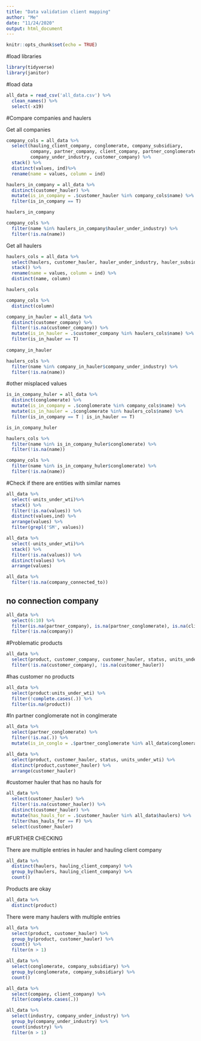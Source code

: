 ```yaml
---
title: "Data validation client mapping"
author: "Me"
date: "11/24/2020"
output: html_document
---
```


```r
knitr::opts_chunk$set(echo = TRUE)
```

#load libraries
```r
library(tidyverse)
library(janitor)
```

#load data
```r
all_data = read_csv('all_data.csv') %>%
  clean_names() %>%
  select(-x19)
```


#Compare companies and haulers

Get all companies
```r
company_cols = all_data %>%
  select(hauling_client_company, conglomerate, company_subsidiary, 
         company, partner_company, client_company, partner_conglomerate, subsidiary_company,
         company_under_industry, customer_company) %>%
  stack() %>%
  distinct(values, ind)%>%
  rename(name = values, column = ind)
```

```r
haulers_in_company = all_data %>%
  distinct(customer_hauler) %>%
  mutate(is_in_company = .$customer_hauler %in% company_cols$name) %>%
  filter(is_in_company == T)

haulers_in_company
```

```r
company_cols %>%
  filter(name %in% haulers_in_company$hauler_under_industry) %>%
  filter(!is.na(name))
```

Get all haulers


```r
haulers_cols = all_data %>%
  select(haulers, customer_hauler, hauler_under_industry, hauler_subsidiary) %>%
  stack() %>%
  rename(name = values, column = ind) %>%
  distinct(name, column)

haulers_cols
```

```r
company_cols %>%
  distinct(column)
```


```r
company_in_hauler = all_data %>%
  distinct(customer_company) %>%
  filter(!is.na(customer_company)) %>%
  mutate(is_in_hauler = .$customer_company %in% haulers_cols$name) %>%
  filter(is_in_hauler == T)
  
company_in_hauler
```


```r
haulers_cols %>%
  filter(name %in% company_in_hauler$company_under_industry) %>%
  filter(!is.na(name))
```

#other misplaced values


```r
is_in_company_huler = all_data %>%
  distinct(conglomerate) %>%
  mutate(is_in_company = .$conglomerate %in% company_cols$name) %>%
  mutate(is_in_hauler = .$conglomerate %in% haulers_cols$name) %>%
  filter(is_in_company == T | is_in_hauler == T)

is_in_company_huler
```

```r
haulers_cols %>%
  filter(name %in% is_in_company_huler$conglomerate) %>%
  filter(!is.na(name))

company_cols %>%
  filter(name %in% is_in_company_huler$conglomerate) %>%
  filter(!is.na(name))
```



#Check if there are entities with similar names
```r
all_data %>%
  select(-units_under_wti)%>%
  stack() %>%
  filter(!is.na(values)) %>%
  distinct(values,ind) %>%
  arrange(values) %>%
  filter(grepl('SM', values))
```

```r
all_data %>%
  select(-units_under_wti)%>%
  stack() %>%
  filter(!is.na(values)) %>%
  distinct(values) %>%
  arrange(values)
```
```r
all_data %>%
  filter(!is.na(company_connected_to))
```


## no connection company
```r
all_data %>%
  select(6:10) %>%
  filter(is.na(partner_company), is.na(partner_conglomerate), is.na(client_company), is.na(subsidiary_company)) %>%
  filter(!is.na(company))
```



#Problematic products

```r
all_data %>%
  select(product, customer_company, customer_hauler, status, units_under_wti) %>%
  filter(!is.na(customer_company), !is.na(customer_hauler))
```


#has customer no products
```r
all_data %>%
  select(product:units_under_wti) %>%
  filter(!complete.cases(.)) %>%
  filter(is.na(product))
```



#In partner conglomerate not in conglmerate
```r
all_data %>%
  select(partner_conglomerate) %>%
  filter(!is.na(.)) %>%
  mutate(is_in_conglo = .$partner_conglomerate %in% all_data$conglomerate)
```



```r
all_data %>%
  select(product, customer_hauler, status, units_under_wti) %>%
  distinct(product,customer_hauler) %>%
  arrange(customer_hauler)
```


#customer hauler that has no hauls for
```r
all_data %>%
  select(customer_hauler) %>%
  filter(!is.na(customer_hauler)) %>%
  distinct(customer_hauler) %>%
  mutate(has_hauls_for = .$customer_hauler %in% all_data$haulers) %>%
  filter(has_hauls_for == F) %>%
  select(customer_hauler)
```

#FURTHER CHECKING

There are multiple entries in hauler and hauling client company
```r
all_data %>%
  distinct(haulers, hauling_client_company) %>%
  group_by(haulers, hauling_client_company) %>%
  count()
```

Products are okay
```r
all_data %>%
  distinct(product)
```


There were many haulers with multiple entries
```r
all_data %>%
  select(product, customer_hauler) %>%
  group_by(product, customer_hauler) %>%
  count() %>%
  filter(n > 1)
```

```r
all_data %>%
  select(conglomerate, company_subsidiary) %>%
  group_by(conglomerate, company_subsidiary) %>%
  count()
```

```r
all_data %>%
  select(company, client_company) %>%
  filter(complete.cases(.))
```

```r
all_data %>%
  select(industry, company_under_industry) %>%
  group_by(company_under_industry) %>%
  count(industry) %>%
  filter(n > 1)
```


